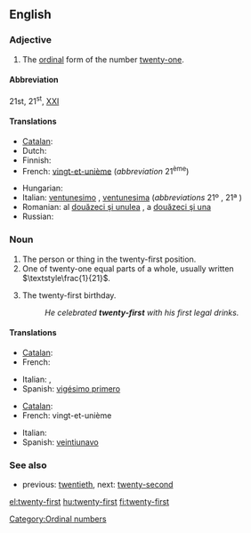 ==English==

===Adjective===
{{en-adj|pos=[[twenty]]-[[first]]|-}}

# The [[ordinal number|ordinal]] form of the number [[twenty-one]].

====Abbreviation====
21st, 21<sup>st</sup>, [[XXI]]

====Translations====
{{trans-top|the ordinal form of the number twenty-one}}
* [[Catalan]]: {{t-|ca|vint-i-unè|m}}
* Dutch: {{t-|nl|eenentwintigste}}
* Finnish: {{t+|fi|kahdeskymmenesensimmäinen}}
* French: [[vingt-et-unième]] (''abbreviation'' 21<sup>ème</sup>)
{{trans-mid}}
* Hungarian: {{t+|hu|huszonegyedik}}
* Italian: [[ventunesimo]] {{m}}, [[ventunesima]] {{f}} (''abbreviations'' 21º {{m}}, 21ª {{f}})
* Romanian: al [[douăzeci şi unulea]] {{m}}, a [[douăzeci şi una]] {{f}}
* Russian: {{t|ru|двадцать первый|tr=dvádcat' p'érvyj}}
{{trans-bottom}}

===Noun===
{{en-noun|sg=[[twenty]]-[[first]]}}

# The person or thing in the twenty-first position.
# One of twenty-one equal parts of a whole, usually written <math>\textstyle\frac{1}{21}</math>.
# {{informal|USA}} The twenty-first birthday.
#: ''He celebrated '''twenty-first''' with his first legal drinks.''

====Translations====
{{trans-top|ordinal}}
* [[Catalan]]: {{t-|ca|vint-i-unè|m}}
* French: {{t+|fr|vingt-et-unième|m|f}}
{{trans-mid}}
* Italian: {{t+|it|ventunesimo|m}}, {{t-|it|ventunesima|f}}
* Spanish: [[vigésimo primero]]
{{trans-bottom}}

{{trans-top|portion of a whole}}
* [[Catalan]]: {{t-|ca|vint-i-unè|m}}
* French: vingt-et-unième {{m}}
{{trans-mid}}
* Italian: {{t+|it|ventunesimo|m}}
* Spanish: [[veintiunavo]]
{{trans-bottom}}

===See also===
* previous: [[twentieth]], next: [[twenty-second]]

[[Category:Ordinal numbers]]

[[el:twenty-first]]
[[hu:twenty-first]]
[[fi:twenty-first]]